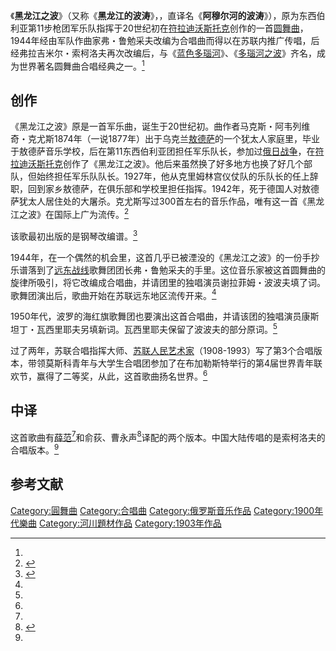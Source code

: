 {{Infobox song
| name = 黑龙江之波
| type = song
| artist = 
| cover =
| cover_size = 
| language = [[俄语|俄语]]
| written = 
| published = 1909年
| released = 
|format =
|recorded = 
| genre = [[圆舞曲|圆舞曲]]
| length =
| composer = 马克斯·阿韦列维奇·克尤斯
| lyricist = 谢拉菲姆・波波夫（第一版）<br/>康斯坦丁・瓦西里耶夫（第二版）<br/>弗拉吉米尔・索柯洛夫（第三版）
}}
《'''黑龙江之波'''》（又称《'''黑龙江的波涛'''》，{{lang-ru|Амурские волны}}，直译名《'''阿穆尔河的波涛'''》），原为东西伯利亚第11步枪团军乐队指挥{{tsl|ru|Кюсс, Макс Авельевич|马克斯·阿韦列维奇·克尤斯}}于20世纪初在[[符拉迪沃斯托克|符拉迪沃斯托克]]创作的一首[[圆舞曲|圆舞曲]]，1944年经由军队作曲家弗・鲁勉采夫改编为合唱曲而得以在苏联内推广传唱，后经弗拉吉米尔・索柯洛夫再次改编后，与《[[蓝色多瑙河|蓝色多瑙河]]》、《[[多瑙河之波|多瑙河之波]]》齐名，成为世界著名圆舞曲合唱经典之一。<ref name=世界通俗/>

==创作==
《黑龙江之波》原是一首军乐曲，诞生于20世纪初。曲作者马克斯・阿韦列维奇・克尤斯1874年（一说1877年）出于乌克兰[[敖德萨|敖德萨]]的一个犹太人家庭里，毕业于敖德萨音乐学校，后在第11东西伯利亚团担任军乐队长，参加过[[俄日战争|俄日战争]]，在[[符拉迪沃斯托克|符拉迪沃斯托克]]创作了《黑龙江之波》。他后来虽然换了好多地方也换了好几个部队，但始终担任军乐队队长。1927年，他从克里姆林宫仪仗队的乐队长的任上辞职，回到家乡敖德萨，在俱乐部和学校里担任指挥。1942年，死于德国人对敖德萨犹太人居住处的大屠杀。克尤斯写过300首左右的音乐作品，唯有这一首《黑龙江之波》在国际上广为流传。<ref name="薛范60">{{cite book |author1=薛范 |title=薛范60年翻译歌曲选 |date=2013年 |publisher=上海音乐出版社 |location=上海 |isbn=978-7-5523-0340-7 |page=第486页}}</ref>

该歌最初出版的是钢琴改编谱。<ref name=世界通俗>{{cite book |author1=薛范 |title=《世界通俗合唱珍品集 第3册 现代流行歌曲、轻歌曲和群众歌曲 五线谱版》 |date=2005年 |publisher=人民音乐出版社 |location=北京 |isbn=7-103-02859-1 |page=第205页}}</ref>

1944年，在一个偶然的机会里，这首几乎已被湮没的《黑龙江之波》的一份手抄乐谱落到了[[蘇日戰爭|远东战线]]歌舞团团长弗・鲁勉采夫的手里。这位音乐家被这首圆舞曲的旋律所吸引，将它改编成合唱曲，并请团里的独唱演员谢拉菲姆・波波夫填了词。歌舞团演出后，歌曲开始在苏联远东地区流传开来。<ref name="薛范60" />

1950年代，波罗的海红旗歌舞团也要演出这首合唱曲，并请该团的独唱演员康斯坦丁・瓦西里耶夫另填新词。瓦西里耶夫保留了波波夫的部分原词。<ref name="薛范60" />

过了两年，苏联合唱指挥大师、[[苏联人民艺术家|苏联人民艺术家]]{{tsl|ru|Соколов, Владислав Геннадиевич|弗拉吉米尔・索柯洛夫}}（1908-1993）写了第3个合唱版本，带领莫斯科青年与大学生合唱团参加了在布加勒斯特举行的第4届世界青年联欢节，赢得了二等奖，从此，这首歌曲扬名世界。<ref name="薛范60" />

==中译==
这首歌曲有[[薛范|薛范]]<ref name="薛范60" />和俞荻、曹永声<ref>{{cite book |author1=郑裕锋，徐武冠(编著) |title=《郑裕锋指挥合唱歌曲选》 |date=2000年 |publisher=上海音乐出版社 |location=上海 |isbn=7-80553-843-3 |page=151页}}</ref>译配的两个版本。中国大陆传唱的是索柯洛夫的合唱版本。<ref name="薛范60" />
==参考文献==
{{reflist}}
[[Category:圓舞曲|Category:圓舞曲]]
[[Category:合唱曲|Category:合唱曲]]
[[Category:俄罗斯音乐作品|Category:俄罗斯音乐作品]]
[[Category:1900年代樂曲|Category:1900年代樂曲]]
[[Category:河川題材作品|Category:河川題材作品]]
[[Category:1903年作品|Category:1903年作品]]